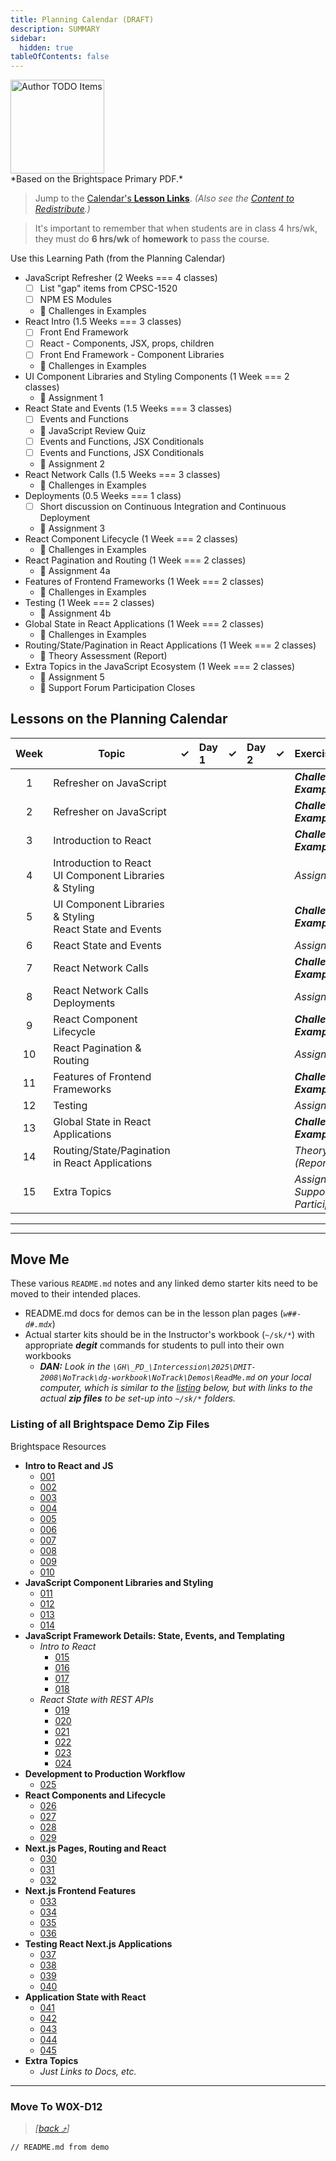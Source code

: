 ```yaml
---
title: Planning Calendar (DRAFT)
description: SUMMARY
sidebar:
  hidden: true
tableOfContents: false
---
```



<Image src={todo} alt="Author TODO Items" class="float-end ml-3" width="150" />
<Aside title="Work-In-Progress (WIP)" type="caution">
*Based on the Brightspace Primary PDF.*
</Aside>

> Jump to the [Calendar's **Lesson Links**](#lessons-on-the-planning-calendar). *(Also see the [Content to Redistribute](#move-me).)*

> It's important to remember that when students are in class 4 hrs/wk, they must do **6 hrs/wk** of **homework** to pass the course.

Use this Learning Path (from the Planning Calendar)

- JavaScript Refresher (2 Weeks === 4 classes)
  - [ ] List "gap" items from CPSC-1520
  - [ ] NPM ES Modules
  - 🎉 Challenges in Examples
- React Intro (1.5 Weeks === 3 classes)
  - [ ] Front End Framework
  - [ ] React - Components, JSX, props, children
  - [ ] Front End Framework - Component Libraries
  - 🎉 Challenges in Examples
- UI Component Libraries and Styling Components (1 Week === 2 classes)
  - 🎉 Assignment 1
- React State and Events (1.5 Weeks === 3 classes)
  - [ ] Events and Functions
  - 🎉 JavaScript Review Quiz
  - [ ] Events and Functions, JSX Conditionals
  - [ ] Events and Functions, JSX Conditionals
  - 🎉 Assignment 2
- React Network Calls (1.5 Weeks === 3 classes)
  - 🎉 Challenges in Examples
- Deployments (0.5 Weeks === 1 class)
  - [ ] Short discussion on Continuous Integration and Continuous Deployment
  - 🎉 Assignment 3
- React Component Lifecycle (1 Week === 2 classes)
  - 🎉 Challenges in Examples
- React Pagination and Routing (1 Week === 2 classes)
  - 🎉 Assignment 4a
- Features of Frontend Frameworks (1 Week === 2 classes)
  - 🎉 Challenges in Examples
- Testing (1 Week === 2 classes)
  - 🎉 Assignment 4b
- Global State in React Applications (1 Week === 2 classes)
  - 🎉 Challenges in Examples
- Routing/State/Pagination in React Applications (1 Week === 2 classes)
  - 🎉 Theory Assessment (Report)
- Extra Topics in the JavaScript Ecosystem (1 Week === 2 classes)
  - 🎉 Assignment 5
  - 🎉 Support Forum Participation Closes


## Lessons on the Planning Calendar

| Week | Topic | &check; | Day 1 | &check; | Day 2 | &check; | Exercise/Assignment |
|:----:|-------|--------:|:------|--------:|:------|--------:|:--------------------|
|  1 | Refresher on JavaScript | &nbsp; | <PageLink href="w01-d1" text="JS Refresh - Class Intro" /> | &nbsp; | <PageLink href="w01-d2" text="JS Refresh - Language Fundamentals" /> | &nbsp; | ***Challenges in Examples*** |
|  2 | Refresher on JavaScript | &nbsp; | <PageLink href="w02-d1" text="JS Refresh - NPM ES Modules" /> | &nbsp; | <PageLink href="w02-d2" text="JS Refresh - Wrap Up" /> | &nbsp; | ***Challenges in Examples*** |
|  3 | Introduction to React | &nbsp; | <PageLink href="w03-d1" text="Front end Framework - Full Intro" /> | &nbsp; | <PageLink href="w03-d2" text="React - Components, JSX, Props, Children" /> | &nbsp; | ***Challenges in Examples*** |
|  4 | Introduction to React<br/>UI Component Libraries & Styling | &nbsp; | <PageLink href="w04-d1" text="Front end Framework - Component Libraries" /> | &nbsp; | <PageLink href="w04-d2" text="UI Component Libraries and Styling Components" /> | &nbsp; | *Assignment #1* |
|  5 | UI Component Libraries & Styling<br/>React State and Events | &nbsp; | <PageLink href="w05-d1" text="UI Component Libraries and Styling Components" /> | &nbsp; | <PageLink href="w05-d2" text="React State and Events - Events and Functions" /> | &nbsp; | ***Challenges in Examples*** |
|  6 | React State and Events | &nbsp; | <PageLink href="w06-d1" text="React State and Events - Events and Functions, JSX Conditionals" /> | &nbsp; | <PageLink href="w06-d2" text="React State and Events - Events and Functions, JSX Conditionals" /> | &nbsp; | *Assignment #2* |
|  7 | React Network Calls | &nbsp; | <PageLink href="w07-d1" text="React Network Calls" /> | &nbsp; | <PageLink href="w07-d2" text="React Network Calls" /> | &nbsp; | ***Challenges in Examples*** |
|  8 | React Network Calls<br/>Deployments | &nbsp; | <PageLink href="w08-d1" text="React Network Calls" /> | &nbsp; | <PageLink href="w08-d2" text="Deployments, Short discussion on Continuous Integration and Continuous Deployments" /> | &nbsp; | *Assignment #3* |
|  9 | React Component Lifecycle | &nbsp; |  | &nbsp; |  | &nbsp; | ***Challenges in Examples*** |
| 10 | React Pagination & Routing | &nbsp; |  | &nbsp; |  | &nbsp; | *Assignment #4a* |
| 11 | Features of Frontend Frameworks | &nbsp; |  | &nbsp; |  | &nbsp; | ***Challenges in Examples*** |
| 12 | Testing | &nbsp; |  | &nbsp; |  | &nbsp; | *Assignment #4b* |
| 13 | Global State in React Applications | &nbsp; |  | &nbsp; |  | &nbsp; | ***Challenges in Examples*** |
| 14 | Routing/State/Pagination in React Applications | &nbsp; |  | &nbsp; |  | &nbsp; | *Theory Assessment (Report)* |
| 15 | Extra Topics | &nbsp; |  | &nbsp; |  | &nbsp; | *Assignment #5*<br/>*Support Forum Participation Closes* |

----


----

## Move Me

These various `README.md` notes and any linked demo starter kits need to be moved to their intended places.

- README.md docs for demos can be in the lesson plan pages (*`w##-d#.mdx`*)
- Actual starter kits should be in the Instructor's workbook (`~/sk/*`) with appropriate ***degit*** commands for students to pull into their own workbooks
    - ***DAN:** Look in the `\GH\_PD_\Intercession\2025\DMIT-2008\NoTrack\dg-workbook\NoTrack\Demos\ReadMe.md` on your local computer, which is similar to the [listing](#listing-of-all-brightspace-demo-zip-files) below, but with links to the actual **zip files** to be set-up into `~/sk/*` folders.*

### Listing of all Brightspace Demo Zip Files

Brightspace Resources

- **Intro to React and JS**
  - [001](#move-to-w0x-d12#bs-/001-nextjs-intro-START.zip)
  - [002](#move-to-w0x-d12#bs-/002-nextjs-intro-COMPLETE.zip)
  - [003](#move-to-w0x-d12#bs-/003-nextjs-components-intro-START.zip)
  - [004](#move-to-w0x-d12#bs-/004-nextjs-components-intro-COMPLETE.zip)
  - [005](#move-to-w0x-d12#bs-/005-nextjs-component-lists-START.zip)
  - [006](#move-to-w0x-d12#bs-/006-nextjs-component-lists-COMPLETE.zip)
  - [007](#move-to-w0x-d12#bs-/007-nextjs-bootstrap-component-library-START.zip)
  - [008](#move-to-w0x-d12#bs-/008-nextjs-bootstrap-component-library-COMPLETE.zip)
  - [009](#move-to-w0x-d12#bs-/009-nextjs-mui-component-library-START.zip)
  - [010](#move-to-w0x-d12#bs-/010-nextjs-mui-component-library-COMPLETE.zip)
- **JavaScript Component Libraries and Styling**
  - [011](#move-to-w0x-d12#bs-/011-nextjs-mui-theming-START.zip)
  - [012](#move-to-w0x-d12#bs-/012-nextjs-mui-theming-COMPLETE.zip)
  - [013](#move-to-w0x-d12#bs-/013-nextjs-sass-modules-START.zip)
  - [014](#move-to-w0x-d12#bs-/014-nextjs-sass-modules-COMPLETE.zip)
- **JavaScript Framework Details: State, Events, and Templating**
  - *Intro to React*
    - [015](#move-to-w0x-d12#bs-/015-nextjs-event-state-fundamentals-START.zip)
    - [016](#move-to-w0x-d12#bs-/016-nextjs-event-state-fundamentals-COMPLETE.zip)
    - [017](#move-to-w0x-d12#bs-/017-nextjs-event-state-jsx-conditionals-START.zip)
    - [018](#move-to-w0x-d12#bs-/018-nextjs-event-state-jsx-conditionals-COMPLETE.zip)
  - *React State with REST APIs*
    - [019](#move-to-w0x-d12#bs-/019-react-rest-reviews-app-START.zip)
    - [020](#move-to-w0x-d12#bs-/020-react-rest-reviews-app-COMPLETE.zip)
    - [021](#move-to-w0x-d12#bs-/021-react-rest-reviews-app-COMPLETE-DAY-2.zip)
    - [022](#move-to-w0x-d12#bs-/022-react-rest-reviews-app-COMPLETE-DAY-3.zip)
    - [023](#move-to-w0x-d12#bs-/023-react-rest-fundamentals-START.zip)
    - [024](#move-to-w0x-d12#bs-/024-react-rest-fundamentals-COMPLETE.zip)
- **Development to Production Workflow**
  - [025](#move-to-w0x-d12#bs-/025-vercel-github-deployment-example-START%20(1).zip)
- **React Components and Lifecycle**
  - [026](#move-to-w0x-d12#bs-/026-reviews-app-with-lifecycle-START.zip)
  - [027](#move-to-w0x-d12#bs-/027-reviews-app-with-lifecycle-COMPLETE.zip)
  - [028](#move-to-w0x-d12#bs-/028-react-mounting-fundamentals-START.zip)
  - [029](#move-to-w0x-d12#bs-/029-react-mounting-fundamentals-COMPLETE.zip)
- **Next.js Pages, Routing and React**
  - [030](#move-to-w0x-d12#bs-/030-nextjs-pages-and-space-START.zip)
  - [031](#move-to-w0x-d12#bs-/031-nextjs-pages-and-space-DAY-2.zip)
  - [032](#move-to-w0x-d12#bs-/032-nextjs-pages-and-space-COMPLETE.zip)
- **Next.js Frontend Features**
  - [033](#move-to-w0x-d12#bs-/033-nextjs-12-space-page-ssr-START.zip)
  - [034](#move-to-w0x-d12#bs-/034-nextjs-12-space-page-ssr-COMPLETE.zip)
  - [035](#move-to-w0x-d12#bs-/035-nextjs-12-reviews-app-ssr-START.zip)
  - [036](#move-to-w0x-d12#bs-/036-nextjs-12-reviews-app-ssr-COMPLETE.zip)
- **Testing React Next.js Applications**
  - [037](#move-to-w0x-d12#bs-/037-next-js-testing-example-START.zip)
  - [038](#move-to-w0x-d12#bs-/038-next-js-testing-example-COMPLETE.zip)
  - [039](#move-to-w0x-d12#bs-/039-next-js-testing-with-mocking-fetch-START.zip)
  - [040](#move-to-w0x-d12#bs-/040-next-js-testing-with-mocking-fetch-COMPLETE.zip)
- **Application State with React**
  - [041](#move-to-w0x-d12#bs-/041-rest-reviews-with-context-toast-START%20(1).zip)
  - [042](#move-to-w0x-d12#bs-/042-rest-reviews-with-context-toast-COMPLETE.zip)
  - [043](#move-to-w0x-d12#bs-/043-authentication-example-START.zip)
  - [044](#move-to-w0x-d12#bs-/044-authentication-example-DAY-1.zip)
  - [045](#move-to-w0x-d12#bs-/045-authentication-example-complete.zip)
- **Extra Topics**
  - *Just Links to Docs, etc.*

----

### Move To W0X-D12

> *[[back ⤴️](#listing-of-all-brightspace-demo-zip-files)]*

```md
// README.md from demo

```

